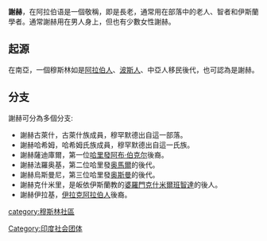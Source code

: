 '''謝赫'''，在阿拉伯语是一個敬稱，即是長老，通常用在部落中的老人、智者和伊斯蘭學者。通常謝赫用在男人身上，但也有少數女性謝赫。

==起源==
在南亞，一個穆斯林如是[[阿拉伯人|阿拉伯人]]、[[波斯人|波斯人]]、中亞人移民後代，也可認為是謝赫。

==分支==
謝赫可分為多個分支:
*謝赫古萊什，古萊什族成員，穆罕默德出自這一部落。
*謝赫哈希姆，哈希姆氏族成員，穆罕默德出自這一氏族。
*謝赫薩迪庫爾，第一位[[哈里發|哈里發]][[阿布·伯克尔|阿布·伯克尔]]後裔。
*謝赫法羅奥基，第二位哈里發[[奥馬爾|奥馬爾]]的後代。
*謝赫烏斯曼尼，第三位哈里發[[奥斯曼|奥斯曼]]的後代。
*謝赫克什米里，是皈依伊斯蘭教的[[婆羅門|婆羅門]][[克什米爾班智達|克什米爾班智達]]的後人。
*謝赫伊拉基，[[伊拉克阿拉伯人|伊拉克阿拉伯人]]後裔。

[[category:穆斯林社區|category:穆斯林社區]]
[[Category:印度社会团体|Category:印度社会团体]]